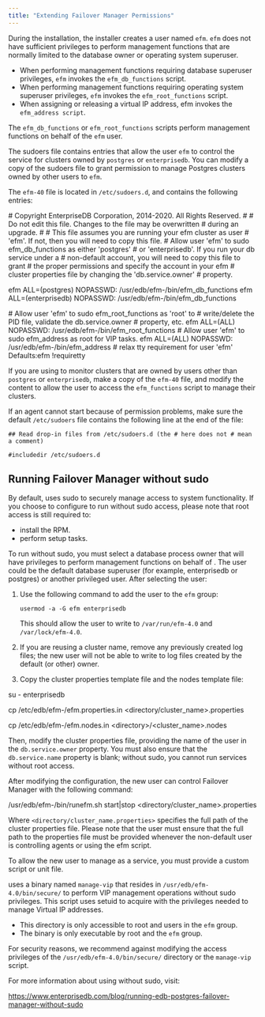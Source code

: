 ```yaml
---
title: "Extending Failover Manager Permissions"
---
```


<div id="extending_efm_permissions" class="registered_link"></div>

During the installation, the installer creates a user named `efm`. `efm` does not have sufficient privileges to perform management functions that are normally limited to the database owner or operating system superuser.

-   When performing management functions requiring database superuser privileges, `efm` invokes the `efm_db_functions` script.
-   When performing management functions requiring operating system superuser privileges, `efm` invokes the `efm_root_functions` script.
-   When assigning or releasing a virtual IP address, efm invokes the `efm_address script`.

The `efm_db_functions` or `efm_root_functions` scripts perform management functions on behalf of the `efm` user.

The sudoers file contains entries that allow the user `efm` to control the service for clusters owned by `postgres` or `enterprisedb`. You can modify a copy of the sudoers file to grant permission to manage Postgres clusters owned by other users to `efm`.

The `efm-40` file is located in `/etc/sudoers.d`, and contains the following entries:

<div class="parsed-literal">

\# Copyright EnterpriseDB Corporation, 2014-2020. All Rights Reserved. # # Do not edit this file. Changes to the file may be overwritten # during an upgrade. # # This file assumes you are running your efm cluster as user # 'efm'. If not, then you will need to copy this file. # Allow user 'efm' to sudo efm_db_functions as either 'postgres' # or 'enterprisedb'. If you run your db service under a # non-default account, you will need to copy this file to grant # the proper permissions and specify the account in your efm # cluster properties file by changing the 'db.service.owner' # property.

efm ALL=(postgres) NOPASSWD: /usr/edb/efm-/bin/efm_db_functions efm ALL=(enterprisedb) NOPASSWD: /usr/edb/efm-/bin/efm_db_functions

\# Allow user 'efm' to sudo efm_root_functions as 'root' to # write/delete the PID file, validate the db.service.owner # property, etc. efm ALL=(ALL) NOPASSWD: /usr/edb/efm-/bin/efm_root_functions # Allow user 'efm' to sudo efm_address as root for VIP tasks. efm ALL=(ALL) NOPASSWD: /usr/edb/efm-/bin/efm_address # relax tty requirement for user 'efm' Defaults:efm !requiretty

</div>

If you are using to monitor clusters that are owned by users other than `postgres` or `enterprisedb`, make a copy of the `efm-40` file, and modify the content to allow the user to access the `efm_functions` script to manage their clusters.

If an agent cannot start because of permission problems, make sure the default `/etc/sudoers` file contains the following line at the end of the file:

`## Read drop-in files from /etc/sudoers.d (the # here does not # mean a comment)`

`#includedir /etc/sudoers.d`

<div id="running_efm_without_sudo" class="registered_link"></div>

## Running Failover Manager without sudo

By default, uses sudo to securely manage access to system functionality. If you choose to configure to run without sudo access, please note that root access is still required to:

-   install the RPM.
-   perform setup tasks.

To run without sudo, you must select a database process owner that will have privileges to perform management functions on behalf of . The user could be the default database superuser (for example, enterprisedb or postgres) or another privileged user. After selecting the user:

1.  Use the following command to add the user to the `efm` group:

    `usermod -a -G efm enterprisedb`

    This should allow the user to write to `/var/run/efm-4.0` and `/var/lock/efm-4.0`.

2.  If you are reusing a cluster name, remove any previously created log files; the new user will not be able to write to log files created by the default (or other) owner.

3.  Copy the cluster properties template file and the nodes template file:

<div class="parsed-literal">

su - enterprisedb

cp /etc/edb/efm-/efm.properties.in &lt;directory/cluster_name>.properties

cp /etc/edb/efm-/efm.nodes.in &lt;directory>/&lt;cluster_name>.nodes

</div>

Then, modify the cluster properties file, providing the name of the user in the `db.service.owner` property. You must also ensure that the `db.service.name` property is blank; without sudo, you cannot run services without root access.

After modifying the configuration, the new user can control Failover Manager with the following command:

<div class="parsed-literal">

/usr/edb/efm-/bin/runefm.sh start\|stop &lt;directory/cluster_name>.properties

</div>

Where `<directory/cluster_name.properties>` specifies the full path of the cluster properties file. Please note that the user must ensure that the full path to the properties file must be provided whenever the non-default user is controlling agents or using the efm script.

To allow the new user to manage as a service, you must provide a custom script or unit file.

uses a binary named `manage-vip` that resides in `/usr/edb/efm-4.0/bin/secure/` to perform VIP management operations without sudo privileges. This script uses setuid to acquire with the privileges needed to manage Virtual IP addresses.

-   This directory is only accessible to root and users in the `efm` group.
-   The binary is only executable by root and the `efm` group.

For security reasons, we recommend against modifying the access privileges of the `/usr/edb/efm-4.0/bin/secure/` directory or the `manage-vip` script.

For more information about using without sudo, visit:

<https://www.enterprisedb.com/blog/running-edb-postgres-failover-manager-without-sudo>
